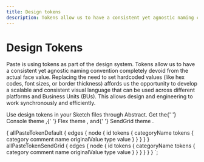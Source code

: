 ```yaml
---
title: Design tokens
description: Tokens allow us to have a consistent yet agnostic naming convention completely devoid from the actual face value. Replacing the need to set hardcoded values (like hex codes, font sizes, or border thickness) affords us the opportunity to develop a scalable and consistent visual language that can be used across different platforms and Business Units (BUs).
---
```



# Design Tokens

Paste is using tokens as part of the design system. Tokens allow us to have a consistent yet agnostic naming convention completely devoid from the actual face value. Replacing the need to set hardcoded values (like hex codes, font sizes, or border thickness) affords us the opportunity to develop a scalable and consistent visual language that can be used across different platforms and Business Units (BUs). This allows design and engineering to work synchronously and efficiently.

<Box backgroundColor="colorBackground" borderRadius="borderRadius20" padding="space80" marginTop="space100" marginBottom="space100" maxWidth="size40">
  <Text as="p" lineHeight="lineHeight30">
    Use design tokens in your Sketch files through Abstract. Get the{' '}
      <Anchor href="https://share.abstract.com/06c5a50d-87df-4f40-bfe8-e92cc55de4aa">
        Console theme
      </Anchor>
      ,{' '}
      <Anchor href="https://share.abstract.com/d68769cc-960a-4780-928b-7e7b1e3f46a3">
        Flex theme
      </Anchor>
      , and{' '}
      <Anchor href="https://share.abstract.com/2a0af593-d939-463e-9763-6976bbbfbdbc">
        SendGrid theme
      </Anchor>.
  </Text>
</Box>

<TokensList
  consoleTokens={props.data.allPasteTokenDefault.edges}
  sendgridTokens={props.data.allPasteTokenSendGrid.edges}
/>

  {
    allPasteTokenDefault {
      edges {
        node {
          id
          tokens {
            categoryName
            tokens {
              category
              comment
              name
              originalValue
              type
              value
            }
          }
        }
      }
    }
    allPasteTokenSendGrid {
      edges {
        node {
          id
          tokens {
            categoryName
            tokens {
              category
              comment
              name
              originalValue
              type
              value
            }
          }
        }
      }
    }
  }
`;
